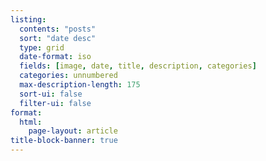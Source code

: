 ```yaml
---
listing:
  contents: "posts"
  sort: "date desc"
  type: grid
  date-format: iso
  fields: [image, date, title, description, categories]
  categories: unnumbered
  max-description-length: 175
  sort-ui: false
  filter-ui: false
format: 
  html:
    page-layout: article
title-block-banner: true
---
```


